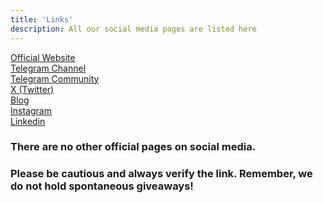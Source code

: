 ```yaml
---
title: 'Links'
description: All our social media pages are listed here
---
```


<Icon icon="house" iconType="solid" size={20}/> [Official Website](https://10101.art) <br />
<Icon icon="telegram" iconType="solid" size={20}/> [Telegram Channel](https://t.me/channel_10101art) <br />
<Icon icon="telegram" iconType="solid" size={20}/> [Telegram Community](https://t.me/gallery10101) <br />
<Icon icon="x-twitter" iconType="solid" size={20}/> [X (Twitter)](https://x.com/10101_art) <br />
<Icon icon="newspaper" iconType="solid" size={20}/> [Blog](https://10101.art/blog) <br />
<Icon icon="instagram" iconType="solid" size={20}/> [Instagram](https://instagram.com/10101.art) <br />
<Icon icon="linkedin" iconType="solid" size={20}/> [Linkedin](https://linkedin.com/company/10101-art) <br />

### There are no other official pages on social media. <br />
### Please be cautious and always verify the link. Remember, we do not hold spontaneous giveaways!

